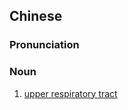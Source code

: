 ==Chinese==
{{zh-forms|type=13}}

===Pronunciation===
{{zh-pron
|m=shànghūxīdào
|c=soeng6 fu1 kap1 dou6
|cat=n
}}

===Noun===
{{zh-noun}}

# {{lb|zh|anatomy}} [[upper respiratory tract]]
#: {{zh-x|上呼吸道 感染|'''upper respiratory tract''' infection}}